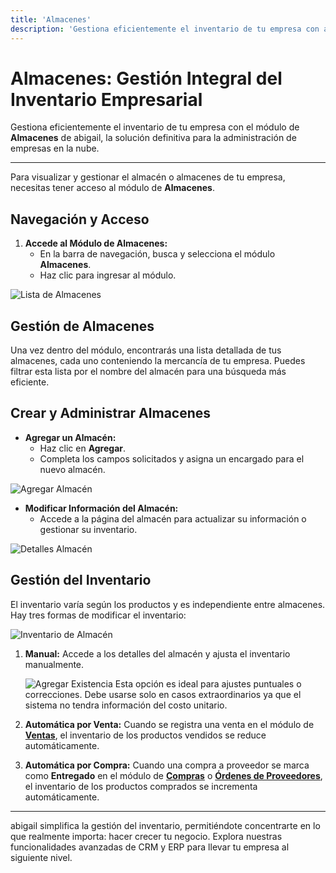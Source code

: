 ```yaml
---
title: 'Almacenes'
description: 'Gestiona eficientemente el inventario de tu empresa con abigail.'
---
```


# Almacenes: Gestión Integral del Inventario Empresarial

Gestiona eficientemente el inventario de tu empresa con el módulo de **Almacenes** de abigail, la solución definitiva para la administración de empresas en la nube.

---

Para visualizar y gestionar el almacén o almacenes de tu empresa, necesitas tener acceso al módulo de **Almacenes**.

## Navegación y Acceso

1. **Accede al Módulo de Almacenes:**
   - En la barra de navegación, busca y selecciona el módulo **Almacenes**.
   - Haz clic para ingresar al módulo.

<Frame>
<img
  className="block"
  src="/images/lista-almacenes.png"
  alt="Lista de Almacenes"
/>
</Frame>

## Gestión de Almacenes

Una vez dentro del módulo, encontrarás una lista detallada de tus almacenes, cada uno conteniendo la mercancía de tu empresa. Puedes filtrar esta lista por el nombre del almacén para una búsqueda más eficiente.

## Crear y Administrar Almacenes

- **Agregar un Almacén:**
  - Haz clic en **Agregar**.
  - Completa los campos solicitados y asigna un encargado para el nuevo almacén.

<Frame>
<img
  className="block"
  src="/images/crear-almacen.png"
  alt="Agregar Almacén"
/>
</Frame>

- **Modificar Información del Almacén:**
  - Accede a la página del almacén para actualizar su información o gestionar su inventario.

<Frame>
<img
  className="block"
  src="/images/detalles-almacen.png"
  alt="Detalles Almacén"
/>
</Frame>

## Gestión del Inventario

El inventario varía según los productos y es independiente entre almacenes. Hay tres formas de modificar el inventario:

<Frame>
<img
  className="block"
  src="/images/lista-existencia.png"
  alt="Inventario de Almacén"
/>
</Frame>

1. **Manual:**
   Accede a los detalles del almacén y ajusta el inventario manualmente.
   <Frame>
    <img
      className="block"
      src="/images/agregar-existencia.png"
      alt="Agregar Existencia"
    />
    </Frame>
   <Note>Esta opción es ideal para ajustes puntuales o correcciones. Debe usarse solo en casos extraordinarios ya que el sistema no tendra información del costo unitario.</Note>

2. **Automática por Venta:**
    Cuando se registra una venta en el módulo de [**Ventas**](https://docs.abigail.mx/modulos/ventas), el inventario de los productos vendidos se reduce automáticamente.

3. **Automática por Compra:**
    Cuando una compra a proveedor se marca como **Entregado** en el módulo de [**Compras**](https://docs.abigail.mx/modulos/compras) o [**Órdenes de Proveedores**](https://docs.abigail.mx/modulos/ordenesDeProveedores), el inventario de los productos comprados se incrementa automáticamente.

---

<Card title="Subscribete hoy mismo" icon="rocket" href="https://www.abigail.mx/planes">
  abigail simplifica la gestión del inventario, permitiéndote concentrarte en lo que realmente importa: hacer crecer tu negocio. Explora nuestras funcionalidades avanzadas de CRM y ERP para llevar tu empresa al siguiente nivel.
</Card>